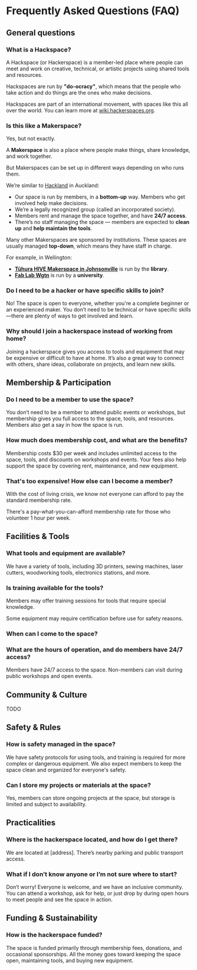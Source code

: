 # Frequently Asked Questions (FAQ)

## General questions

### What is a Hackspace?

A Hackspace (or Hackerspace) is a member-led place where people can meet and work on creative, technical, or artistic projects using shared tools and resources.

Hackspaces are run by **"do-ocracy"**, which means that the people who take action and do things are the ones who make decisions.

Hackspaces are part of an international movement, with spaces like this all over the world. You can learn more at [wiki.hackerspaces.org](https://wiki.hackerspaces.org/Hackerspaces).

### Is this like a Makerspace?

Yes, but not exactly.

A **Makerspace** is also a place where people make things, share knowledge, and work together.

But Makerspaces can be set up in different ways depending on who runs them.

We’re similar to [Hackland](https://hackland.nz/) in Auckland:

- Our space is run by members, in a **bottom-up** way. Members who get involved help make decisions.
- We’re a legally recognized group (called an incorporated society).
- Members rent and manage the space together, and have **24/7 access**.
- There’s no staff managing the space — members are expected to **clean up** and **help maintain the tools**.

Many other Makerspaces are sponsored by institutions. These spaces are usually managed **top-down**, which means they have staff in charge.

For example, in Wellington:

- **[Tūhura HIVE Makerspace in Johnsonville](https://www.wcl.govt.nz/services/technology/makerspace/)** is run by the **library**.
- **[Fab Lab Wgtn](https://www.fablabwgtn.co.nz/)** is run by a **university**.

### Do I need to be a hacker or have specific skills to join?

No! The space is open to everyone, whether you're a complete beginner or an experienced maker. You don’t need to be technical or have specific skills—there are plenty of ways to get involved and learn.

### Why should I join a hackerspace instead of working from home?

Joining a hackerspace gives you access to tools and equipment that may be expensive or difficult to have at home. It’s also a great way to connect with others, share ideas, collaborate on projects, and learn new skills.

## Membership & Participation

### Do I need to be a member to use the space?

You don’t need to be a member to attend public events or workshops, but membership gives you full access to the space, tools, and resources. Members also get a say in how the space is run.

### How much does membership cost, and what are the benefits?

Membership costs $30 per week and includes unlimited access to the space, tools, and discounts on workshops and events. Your fees also help support the space by covering rent, maintenance, and new equipment.

### That's too expensive! How else can I become a member?

With the cost of living crisis, we know not everyone can afford to pay the standard membership rate.

There's a pay-what-you-can-afford membership rate for those who volunteer 1 hour per week.

## Facilities & Tools

### What tools and equipment are available?

We have a variety of tools, including 3D printers, sewing machines, laser cutters, woodworking tools, electronics stations, and more.

### Is training available for the tools?

Members may offer training sessions for tools that require special knowledge.

Some equipment may require certification before use for safety reasons.

### When can I come to the space?
### What are the hours of operation, and do members have 24/7 access?

Members have 24/7 access to the space. Non-members can visit during public workshops and open events.

## Community & Culture

TODO

## Safety & Rules

### How is safety managed in the space?

We have safety protocols for using tools, and training is required for more complex or dangerous equipment. We also expect members to keep the space clean and organized for everyone's safety.

### Can I store my projects or materials at the space?

Yes, members can store ongoing projects at the space, but storage is limited and subject to availability.

## Practicalities

### Where is the hackerspace located, and how do I get there?

We are located at [address]. There’s nearby parking and public transport access.

### What if I don’t know anyone or I’m not sure where to start?

Don’t worry! Everyone is welcome, and we have an inclusive community. You can attend a workshop, ask for help, or just drop by during open hours to meet people and see the space in action.

## Funding & Sustainability

### How is the hackerspace funded?

The space is funded primarily through membership fees, donations, and occasional sponsorships. All the money goes toward keeping the space open, maintaining tools, and buying new equipment.
